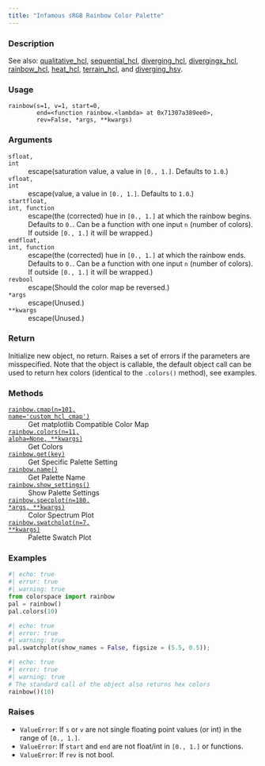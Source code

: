 ```yaml
---
title: "Infamous sRGB Rainbow Color Palette"
---
```


### Description

See also: [qualitative_hcl](colorspace.palettes.qualitative_hcl.qmd), [sequential_hcl](colorspace.palettes.sequential_hcl.qmd),
[diverging_hcl](colorspace.palettes.diverging_hcl.qmd), [divergingx_hcl](colorspace.palettes.divergingx_hcl.qmd),
[rainbow_hcl](colorspace.palettes.rainbow_hcl.qmd), [heat_hcl](colorspace.palettes.heat_hcl.qmd), [terrain_hcl](colorspace.palettes.terrain_hcl.qmd), and
[diverging_hsv](colorspace.palettes.diverging_hsv.qmd).

### Usage

<pre><code class='language-python'>rainbow(s=1, v=1, start=0,<br/>        end=&lt;function rainbow.&lt;lambda&gt; at 0x71307a389ee0&gt;,<br/>        rev=False, *args, **kwargs)</code></pre>

### Arguments

<dl class="pyp-list param-list">
  <dt style = "white-space: nowrap; font-family: monospace; vertical-align: top">
   <code id="colorspace.palettes.rainbow:s">s</code><code class="argument-class">float, int</code>
  </dt>
 <dd>escape(saturation value, a value in `[0., 1.]`. Defaults to `1.0`.)</dd>
  <dt style = "white-space: nowrap; font-family: monospace; vertical-align: top">
   <code id="colorspace.palettes.rainbow:v">v</code><code class="argument-class">float, int</code>
  </dt>
 <dd>escape(value, a value in `[0., 1.]`. Defaults to `1.0`.)</dd>
  <dt style = "white-space: nowrap; font-family: monospace; vertical-align: top">
   <code id="colorspace.palettes.rainbow:start">start</code><code class="argument-class">float, int, function</code>
  </dt>
 <dd>escape(the (corrected) hue in `[0., 1.]` at which
the rainbow begins. Defaults to `0.`. Can be a function with one input
`n` (number of colors). If outside `[0., 1.]` it will be wrapped.)</dd>
  <dt style = "white-space: nowrap; font-family: monospace; vertical-align: top">
   <code id="colorspace.palettes.rainbow:end">end</code><code class="argument-class">float, int, function</code>
  </dt>
 <dd>escape(the (corrected) hue in `[0., 1.]` at which
the rainbow ends. Defaults to `0.`. Can be a function with one input
`n` (number of colors). If outside `[0., 1.]` it will be wrapped.)</dd>
  <dt style = "white-space: nowrap; font-family: monospace; vertical-align: top">
   <code id="colorspace.palettes.rainbow:rev">rev</code><code class="argument-class">bool</code>
  </dt>
 <dd>escape(Should the color map be reversed.)</dd>
  <dt style = "white-space: nowrap; font-family: monospace; vertical-align: top">
   <code id="colorspace.palettes.rainbow:*args">*args</code>
  </dt>
 <dd>escape(Unused.)</dd>
  <dt style = "white-space: nowrap; font-family: monospace; vertical-align: top">
   <code id="colorspace.palettes.rainbow:**kwargs">**kwargs</code>
  </dt>
 <dd>escape(Unused.)</dd>
</dl>

### Return

Initialize new object, no return. Raises a set of errors if the parameters
are misspecified. Note that the object is callable, the default object call
can be used to return hex colors (identical to the `.colors()` method),
see examples.

### Methods

<dl class="pyp-list method-list">
    <dt style = "white-space: nowrap; font-family: monospace; vertical-align: top">
       <code>[rainbow.cmap(n=101, name=&#x27;custom_hcl_cmap&#x27;)](colorspace.palettes.rainbow.cmap.qmd)</code>
    </dt>
    <dd>Get matplotlib Compatible Color Map</dd>
    <dt style = "white-space: nowrap; font-family: monospace; vertical-align: top">
       <code>[rainbow.colors(n=11, alpha=None, **kwargs)](colorspace.palettes.rainbow.colors.qmd)</code>
    </dt>
    <dd>Get Colors</dd>
    <dt style = "white-space: nowrap; font-family: monospace; vertical-align: top">
       <code>[rainbow.get(key)](colorspace.palettes.rainbow.get.qmd)</code>
    </dt>
    <dd>Get Specific Palette Setting</dd>
    <dt style = "white-space: nowrap; font-family: monospace; vertical-align: top">
       <code>[rainbow.name()](colorspace.palettes.rainbow.name.qmd)</code>
    </dt>
    <dd>Get Palette Name</dd>
    <dt style = "white-space: nowrap; font-family: monospace; vertical-align: top">
       <code>[rainbow.show_settings()](colorspace.palettes.rainbow.show_settings.qmd)</code>
    </dt>
    <dd>Show Palette Settings</dd>
    <dt style = "white-space: nowrap; font-family: monospace; vertical-align: top">
       <code>[rainbow.specplot(n=180, *args, **kwargs)](colorspace.palettes.rainbow.specplot.qmd)</code>
    </dt>
    <dd>Color Spectrum Plot</dd>
    <dt style = "white-space: nowrap; font-family: monospace; vertical-align: top">
       <code>[rainbow.swatchplot(n=7, **kwargs)](colorspace.palettes.rainbow.swatchplot.qmd)</code>
    </dt>
    <dd>Palette Swatch Plot</dd>
</dl>


### Examples

```python
#| echo: true
#| error: true
#| warning: true
from colorspace import rainbow
pal = rainbow()
pal.colors(10)
```

```python
#| echo: true
#| error: true
#| warning: true
pal.swatchplot(show_names = False, figsize = (5.5, 0.5));
```

```python
#| echo: true
#| error: true
#| warning: true
# The standard call of the object also returns hex colors
rainbow()(10)
```




### Raises

<ul class="python-raises">
<li><code class="text-warning">ValueError</code>: If `s` or `v` are not single floating point values (or int)
in the range of `[0., 1.]`.
<li><code class="text-warning">ValueError</code>: If `start` and `end` are not float/int in `[0., 1.]` or functions.
<li><code class="text-warning">ValueError</code>: If `rev` is not bool.
</ul>

